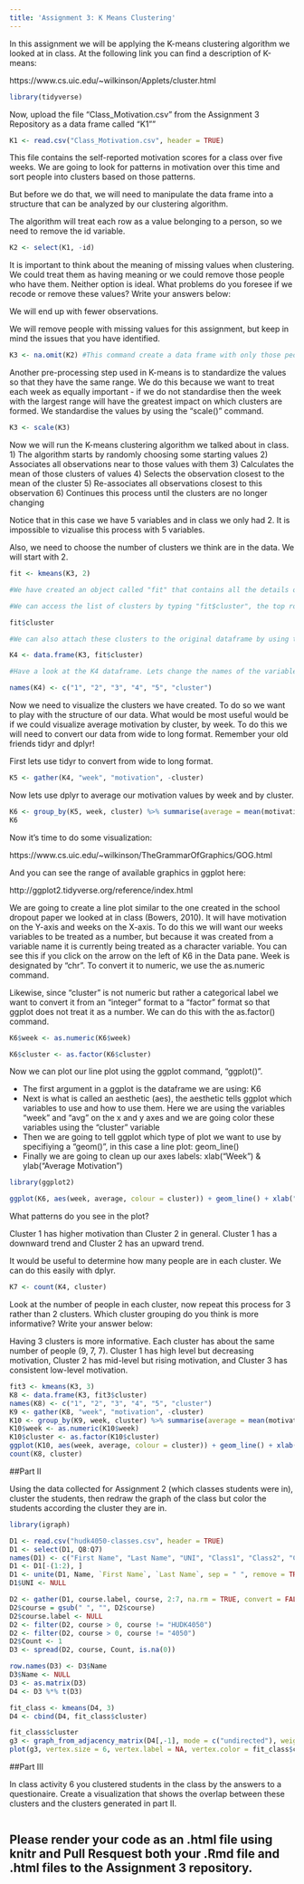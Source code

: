 ```yaml
---
title: 'Assignment 3: K Means Clustering'
---
```


In this assignment we will be applying the K-means clustering algorithm we looked at in class. At the following link you can find a description of K-means:

https://www.cs.uic.edu/~wilkinson/Applets/cluster.html


```r
library(tidyverse)
```

Now, upload the file "Class_Motivation.csv" from the Assignment 3 Repository as a data frame called "K1""
```r

K1 <- read.csv("Class_Motivation.csv", header = TRUE)

```

This file contains the self-reported motivation scores for a class over five weeks. We are going to look for patterns in motivation over this time and sort people into clusters based on those patterns.

But before we do that, we will need to manipulate the data frame into a structure that can be analyzed by our clustering algorithm.

The algorithm will treat each row as a value belonging to a person, so we need to remove the id variable.

```r

K2 <- select(K1, -id)

```

It is important to think about the meaning of missing values when clustering. We could treat them as having meaning or we could remove those people who have them. Neither option is ideal. What problems do you foresee if we recode or remove these values? Write your answers below:

We will end up with fewer observations.

We will remove people with missing values for this assignment, but keep in mind the issues that you have identified.


```r

K3 <- na.omit(K2) #This command create a data frame with only those people with no missing values. It "omits" all rows with missing values, also known as a "listwise deletion". EG - It runs down the list deleting rows as it goes.

```

Another pre-processing step used in K-means is to standardize the values so that they have the same range. We do this because we want to treat each week as equally important - if we do not standardise then the week with the largest range will have the greatest impact on which clusters are formed. We standardise the values by using the "scale()" command.

```r

K3 <- scale(K3)

```


Now we will run the K-means clustering algorithm we talked about in class. 
1) The algorithm starts by randomly choosing some starting values 
2) Associates all observations near to those values with them
3) Calculates the mean of those clusters of values
4) Selects the observation closest to the mean of the cluster
5) Re-associates all observations closest to this observation
6) Continues this process until the clusters are no longer changing

Notice that in this case we have 5 variables and in class we only had 2. It is impossible to vizualise this process with 5 variables.

Also, we need to choose the number of clusters we think are in the data. We will start with 2.

```r

fit <- kmeans(K3, 2)

#We have created an object called "fit" that contains all the details of our clustering including which observations belong to each cluster.

#We can access the list of clusters by typing "fit$cluster", the top row corresponds to the original order the rows were in. Notice we have deleted some rows.

fit$cluster

#We can also attach these clusters to the original dataframe by using the "data.frame" command to create a new data frame called K4.

K4 <- data.frame(K3, fit$cluster)

#Have a look at the K4 dataframe. Lets change the names of the variables to make it more convenient with the names() command.

names(K4) <- c("1", "2", "3", "4", "5", "cluster")
```

Now we need to visualize the clusters we have created. To do so we want to play with the structure of our data. What would be most useful would be if we could visualize average motivation by cluster, by week. To do this we will need to convert our data from wide to long format. Remember your old friends tidyr and dplyr!

First lets use tidyr to convert from wide to long format.
```r

K5 <- gather(K4, "week", "motivation", -cluster)
```

Now lets use dplyr to average our motivation values by week and by cluster.

```r

K6 <- group_by(K5, week, cluster) %>% summarise(average = mean(motivation))
K6
```

Now it's time to do some visualization: 

https://www.cs.uic.edu/~wilkinson/TheGrammarOfGraphics/GOG.html

And you can see the range of available graphics in ggplot here:

http://ggplot2.tidyverse.org/reference/index.html

We are going to create a line plot similar to the one created in the school dropout paper we looked at in class (Bowers, 2010). It will have motivation on the Y-axis and weeks on the X-axis. To do this we will want our weeks variables to be treated as a number, but because it was created from a variable name it is currently being treated as a character variable. You can see this if you click on the arrow on the left of K6 in the Data pane. Week is designated by "chr". To convert it to numeric, we use the as.numeric command. 

Likewise, since "cluster" is not numeric but rather a categorical label we want to convert it from an "integer" format to a "factor" format so that ggplot does not treat it as a number. We can do this with the as.factor() command.

```r

K6$week <- as.numeric(K6$week)

K6$cluster <- as.factor(K6$cluster)

```

Now we can plot our line plot using the ggplot command, "ggplot()".

- The first argument in a ggplot is the dataframe we are using: K6
- Next is what is called an aesthetic (aes), the aesthetic tells ggplot which variables to use and how to use them. Here we are using the variables "week" and "avg" on the x and y axes and we are going color these variables using the "cluster" variable
- Then we are going to tell ggplot which type of plot we want to use by specifiying a "geom()", in this case a line plot: geom_line()
- Finally we are going to clean up our axes labels: xlab("Week") & ylab("Average Motivation")

```r
library(ggplot2)

ggplot(K6, aes(week, average, colour = cluster)) + geom_line() + xlab("Week") + ylab("Average Motivation")
```

What patterns do you see in the plot?

Cluster 1 has higher motivation than Cluster 2 in general. Cluster 1 has a downward trend and Cluster 2 has an upward trend. 

It would be useful to determine how many people are in each cluster. We can do this easily with dplyr.

```r
K7 <- count(K4, cluster)
```

Look at the number of people in each cluster, now repeat this process for 3 rather than 2 clusters. Which cluster grouping do you think is more informative? Write your answer below:

Having 3 clusters is more informative. Each cluster has about the same number of people (9, 7, 7). Cluster 1 has high level but decreasing motivation, Cluster 2 has mid-level but rising motivation, and Cluster 3 has consistent low-level motivation. 

```r
fit3 <- kmeans(K3, 3)
K8 <- data.frame(K3, fit3$cluster)
names(K8) <- c("1", "2", "3", "4", "5", "cluster")
K9 <- gather(K8, "week", "motivation", -cluster)
K10 <- group_by(K9, week, cluster) %>% summarise(average = mean(motivation))
K10$week <- as.numeric(K10$week)
K10$cluster <- as.factor(K10$cluster)
ggplot(K10, aes(week, average, colour = cluster)) + geom_line() + xlab("Week") + ylab("Average Motivation")
count(K8, cluster)
```


##Part II

Using the data collected for Assignment 2 (which classes students were in), cluster the students, then redraw the graph of the class but color the students according the cluster they are in.

```r
library(igraph)

D1 <- read.csv("hudk4050-classes.csv", header = TRUE)
D1 <- select(D1, Q8:Q7)
names(D1) <- c("First Name", "Last Name", "UNI", "Class1", "Class2", "Class3", "Class4", "Class5", "Class6")
D1 <- D1[-(1:2), ]
D1 <- unite(D1, Name, `First Name`, `Last Name`, sep = " ", remove = TRUE)
D1$UNI <- NULL

D2 <- gather(D1, course.label, course, 2:7, na.rm = TRUE, convert = FALSE)
D2$course = gsub(" ", "", D2$course)
D2$course.label <- NULL
D2 <- filter(D2, course > 0, course != "HUDK4050")
D2 <- filter(D2, course > 0, course != "4050")
D2$Count <- 1
D3 <- spread(D2, course, Count, is.na(0))

row.names(D3) <- D3$Name
D3$Name <- NULL
D3 <- as.matrix(D3)
D4 <- D3 %*% t(D3)

fit_class <- kmeans(D4, 3)
D4 <- cbind(D4, fit_class$cluster)

fit_class$cluster
g3 <- graph_from_adjacency_matrix(D4[,-1], mode = c("undirected"), weighted = TRUE, diag = FALSE)
plot(g3, vertex.size = 6, vertex.label = NA, vertex.color = fit_class$cluster, edge.width = .2)

```


##Part III

In class activity 6 you clustered students in the class by the answers to a questionaire. Create a visualization that shows the overlap between these clusters and the clusters generated in part II.

```r

```


## Please render your code as an .html file using knitr and Pull Resquest both your .Rmd file and .html files to the Assignment 3 repository.

